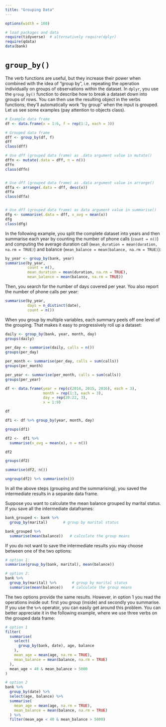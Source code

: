 ```yaml
---
title: "Grouping Data"
---
```


```r
options(width = 108)
```

```r
# load packages and data
require(tidyverse)  # alternatively require(dplyr)
require(qdata)
data(bank)
```

# `group_by()`

The verb functions are useful, but they increase their power when combined with the idea of "group by", i.e. repeating the operation individually on groups of observations within the dataset.
In `dplyr`, you use the `group_by()` function to describe how to break a dataset down into groups of rows. You can then use the resulting object in the verbs functions; they’ll automatically work "by group" when the input is grouped. Let us see some examples (pay attention to objects class).

```r
# Example data frame
df <- data.frame(x = 1:6, f = rep(1:2, each = 3))

# Grouped data frame
dff <- group_by(df, f)
dff
class(dff)

# Use dff (grouped data frame) as .data argument value in mutate() 
dffn <- mutate(.data = dff, n = n())
dffn
class(dffn)


# Use dff (grouped data frame) as .data argument value in arrange()
dffa <- arrange(.data = dff, desc(x))
dffa
class(dffa)


# Use dff (grouped data frame) as data argument value in summarise()
dfg <- summarise(.data = dff, x_avg = mean(x))
dfg
class(dfg)
```

In the following example, you split the complete dataset into years and then summarise each year by counting the number of phone calls (`count = n()`) and computing the average duration call (`mean_duration = mean(duration, na.rm = TRUE)`) and balance (`mean_balance = mean(balance, na.rm = TRUE)`):

```r
by_year <- group_by(bank, year)
summarise(by_year,
          count = n(),
          mean_duration = mean(duration, na.rm = TRUE),
          mean_balance = mean(balance, na.rm = TRUE))
```

<!-- AS comment on tables --->

<!--
```r
dm <- mtcars %>% 
  group_by(cyl, carb) %>%
  summarise(mpg_mean = mean(mpg))


tapply(dm$mpg_mean, list(dm$cyl, dm$carb), FUN = I)

with(dm, tapply(mpg_mean, list(cyl, carb), FUN = I))

require(xtable)
xtabs(mpg_mean~cyl+carb, data = dm)

```
-->

Then, you search for the number of days covered per year. You also report  the number of phone calls per year:

```r
summarise(by_year,
          days = n_distinct(date),
          count = n())
```

When you group by multiple variables, each summary peels off one level of the grouping. That makes it easy to progressively roll up a dataset:

```r
daily <- group_by(bank, year, month, day)
groups(daily)

per_day <- summarise(daily, calls = n())
groups(per_day)

per_month <- summarise(per_day, calls = sum(calls))
groups(per_month)

per_year <- summarise(per_month, calls = sum(calls))
groups(per_year)
```


```r
df <- data.frame(year = rep(c(2014, 2015, 2016), each = 3), 
                 month = rep(1:3, each = 3), 
                 day = rep(20:22, 3), 
                 x = 1:9)

df

df1 <- df %>% group_by(year, month, day) 

groups(df1)

df2 <-  df1 %>% 
  summarise(x_avg = mean(x), n = n())

df2

groups(df2)

summarise(df2, n())

ungroup(df2) %>% summarise(n())

```


In all the above steps (grouping and the summarising), you saved the intermediate results in a separate data frame. 

Suppose you want to calculate the mean balance grouped by marital status. If you save all the intermediate dataframes:

```r
bank_grouped <- bank %>% 
  group_by(marital)       # group by marital status

bank_grouped %>% 
  summarise(mean(balance))   # calculate the group means
```

If you do not want to save the intermediate results you may choose between one of the two options:


```r
# option 1:
summarise(group_by(bank, marital), mean(balance))

# option 2:
bank %>% 
  group_by(marital) %>%       # group by marital status
  summarise(mean(balance))    # calculate the group means
```

The two options provide the same results. However, in option 1 you read the operations inside out: first you group (inside) and secondly you summarise. If you use the `%>%` operator, you can easily get around this problem. You can better appreciate it in the following example, where we use three verbs on the grouped data frame:


```r
# option 1
filter(
  summarise(
    select(
      group_by(bank, date), age, balance
    ),
    mean_age = mean(age, na.rm = TRUE),
    mean_balance = mean(balance, na.rm = TRUE)
  ),
  mean_age < 40 & mean_balance > 5000
)

# option 2
bank %>%
  group_by(date) %>%
  select(age, balance) %>%
  summarise(
    mean_age = mean(age, na.rm = TRUE),
    mean_balance = mean(balance, na.rm = TRUE)
  ) %>%
  filter(mean_age < 40 & mean_balance > 5000)
```


